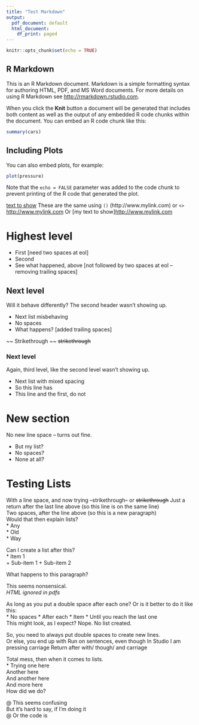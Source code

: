 ```yaml
---
title: "Test Markdown"
output:
  pdf_document: default
  html_document:
    df_print: paged
---
```


```r
knitr::opts_chunk$set(echo = TRUE)
```

## R Markdown

This is an R Markdown document. Markdown is a simple formatting syntax for authoring HTML, PDF, and MS Word documents. For more details on using R Markdown see <http://rmarkdown.rstudio.com>.

When you click the **Knit** button a document will be generated that includes both content as well as the output of any embedded R code chunks within the document. You can embed an R code chunk like this:

```r
summary(cars)
```

## Including Plots

You can also embed plots, for example:

```r
plot(pressure)
```

Note that the `echo = FALSE` parameter was added to the code chunk to prevent printing of the R code that generated the plot.

[text to show](http://www.mylink.com)
These are the same using `()` (http://www.mylink.com) or `<>` <http://www.mylink.com>
Or [my text to show]<http://www.mylink.com>

# Highest level
- First  [need two spaces at eol]
- Second
- See what happened, above [not followed by two spaces at eol -- removing trailing spaces]  

## Next level
Will it behave differently? The second header wasn't showing up.  

- Next list misbehaving  
- No spaces  
- What happens?  [added trailing spaces]  

~~ Strikethrough ~~
~~strikethrough~~

### Next level
Again, third level, like the second level wasn't showing up.  

- Next list with mixed spacing  
- So this line has  
- This line and the first, do not  


# New section
No new line space -- turns out fine.  

- But my list?  
- No spaces?  
- None at all?  

# Testing Lists {#anchor}

With a line space, and now trying --strikethrough-- or ~~strikethrough~~
Just a return after the last line above (so this line is on the same line)  
Two spaces, after the line above (so this is a new paragraph)  
Would that then explain lists?  
* Any  
* Old  
* Way  

Can I create a list after this?  
* Item 1  
  + Sub-item 1
  + Sub-item 2  

What happens to this paragraph?  

This seems nonsensical.  
<!--Why does nothing work???-->
\textbf{text ignored in HTML}
<em>HTML ignored in pdfs</em>

As long as you put a double space after each one?
Or is it better to do it like this:  
* No spaces
* After each
* Item
* Until you reach the last one  
This might look, as I expect? Nope. No list created.  

So, you need to always put double spaces to create new lines.  
Or else, you end up with
Run on sentences, even though
In Studio I am pressing carriage
Return after with/ though/ and carriage  

Total mess, then when it comes to lists.  
* Trying one here  
    Another here  
    And another here  
    And more here  
How did we do?

@ This seems confusing  
But it's hard to say, if I'm doing it  
@ Or the code is  

